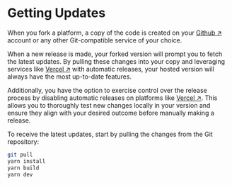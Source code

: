 # Getting Updates

When you fork a platform, a copy of the code is created on your [Github ↗](https://github.com) account or any other Git-compatible service of your choice.

When a new release is made, your forked version will prompt you to fetch the latest updates. By pulling these changes into your copy and leveraging services like [Vercel ↗](https://vercel.com/) with automatic releases, your hosted version will always have the most up-to-date features.

Additionally, you have the option to exercise control over the release process by disabling automatic releases on platforms like [Vercel ↗](https://vercel.com/). This allows you to thoroughly test new changes locally in your version and ensure they align with your desired outcome before manually making a release.

To receive the latest updates, start by pulling the changes from the Git repository:

```bash copy"
git pull
yarn install
yarn build
yarn dev
```
